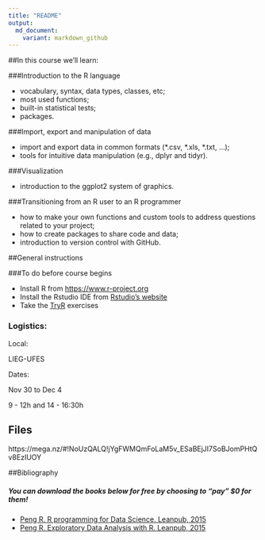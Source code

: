 ```yaml
---
title: "README"
output: 
  md_document:
    variant: markdown_github
---
```


##In this course we'll learn:

###Introduction to the R language
 
* vocabulary, syntax, data types, classes, etc;
* most used functions;
* built-in statistical tests;
* packages.

###Import, export and manipulation of data

* import and export data in common formats (\*.csv, \*.xls, \*.txt, …);
* tools for intuitive data manipulation (e.g., dplyr and tidyr).

###Visualization 

* introduction to the ggplot2 system of graphics.

###Transitioning from an R user to an R programmer

* how to make your own functions and custom tools to address questions related to your project;
* how to create packages to share code and data;
* introduction to version control with GitHub.

##General instructions

###To do before course begins

* Install R from [https://www.r-project.org](https://www.r-project.org)
* Install the Rstudio IDE from [Rstudio's website](https://www.rstudio.com/products/RStudio/#Desktop)
* Take the [TryR](http://tryr.codeschool.com) exercises

### Logistics:

Local: 

LIEG-UFES   

Dates: 

Nov 30 to Dec 4

9 - 12h and 14 - 16:30h 

## Files

https://mega.nz/#!NoUzQALQ!jYgFWMQmFoLaM5v_ESaBEjJI7SoBJomPHtQv8EzIUOY


##Bibliography

##### You can download the books below for free by choosing to "pay" $0 for them!

* [Peng R. R programming for Data Science. Leanpub, 2015](https://leanpub.com/rprogramming)
* [Peng R. Exploratory Data Analysis with R. Leanpub, 2015](https://leanpub.com/exdata)
